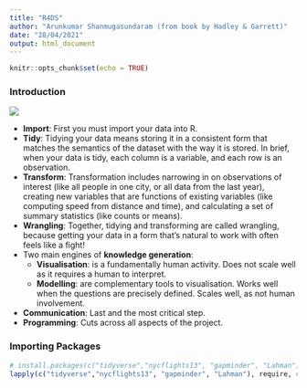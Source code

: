```yaml
---
title: "R4DS"
author: "Arunkumar Shanmugasundaram (from book by Hadley & Garrett)"
date: "28/04/2021"
output: html_document
---
```


```r
knitr::opts_chunk$set(echo = TRUE)
```

### Introduction

![](Introduction.png)

* **Import**: First you must import your data into R.
* **Tidy**: Tidying your data means storing it in a consistent form that matches the semantics of the dataset with the way it is stored. In brief, when your data is tidy, each column is a variable, and each row is an observation. 
* **Transform**: Transformation includes narrowing in on observations of interest (like all people in one city, or all data from the last year), creating new variables that are functions of existing variables (like computing speed from distance and time), and calculating a set of summary statistics (like counts or means).
* **Wrangling**: Together, tidying and transforming are called wrangling, because getting your data in a form that’s natural to work with often feels like a fight!
* Two main engines of **knowledge generation**:
  + **Visualisation**: is a fundamentally human activity. Does not scale well as it requires a human to interpret.
  + **Modelling**: are complementary tools to visualisation. Works well when the questions are precisely defined. Scales well, as not human involvement.
* **Communication**: Last and the most critical step.
* **Programming**: Cuts across all aspects of the project.

### Importing Packages
```r
# install.packages(c("tidyverse","nycflights13", "gapminder", "Lahman"))
lapply(c("tidyverse","nycflights13", "gapminder", "Lahman"), require, character.only = TRUE)
```
